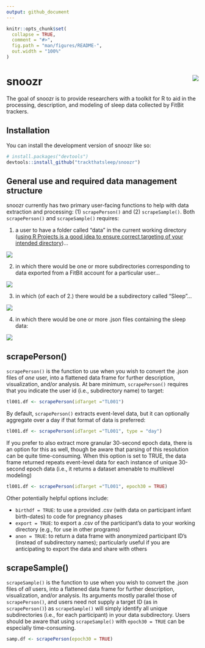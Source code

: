 ```yaml
---
output: github_document
---
```


<!-- README.md is generated from README.Rmd. Please edit that file -->

```r
knitr::opts_chunk$set(
  collapse = TRUE,
  comment = "#>",
  fig.path = "man/figures/README-",
  out.width = "100%"
)
```

# snoozr <img src="man/figures/logo.png" align="right" />

<!-- badges: start -->
<!-- badges: end -->

The goal of snoozr is to provide researchers with a toolkit for R to aid in the processing, description, and modeling of sleep data collected by FitBit trackers. 

## Installation

You can install the development version of snoozr like so:

``` r
# install.packages("devtools")
devtools::install_github("trackthatsleep/snoozr")
```

## General use and required data management structure

snoozr currently has two primary user-facing functions to help with data extraction and processing: (1) `scrapePerson()` and (2) `scrapeSample()`. Both `scrapePerson()` and `scrapeSample()` requires:

1. a user to have a folder called "data" in the current working directory ([using R Projects is a good idea to ensure correct targeting of your intended directory](https://r4ds.hadley.nz/workflow-scripts.html))... 

<img src="man/figures/directory.png" align="center" />

2. in which there would be one or more subdirectories corresponding to data exported from a FitBit account for a particular user...

<img src="man/figures/data.png" align="center" />

3. in which (of each of 2.) there would be a subdirectory called "Sleep"...

<img src="man/figures/participant.png" align="center" />

4. in which there would be one or more .json files containing the sleep data:

<img src="man/figures/jsons.png" align="center" />


## scrapePerson()

`scrapePerson()` is the function to use when you wish to convert the .json files of *one* user, into a flattened data frame for further description, visualization, and/or analysis. At bare minimum, `scrapePerson()` requires that you indicate the user id (i.e., subdirectory name) to target:

```r
tl001.df <- scrapePerson(idTarget ="TL001")
```

By default, `scrapePerson()` extracts event-level data, but it can optionally aggregate over a day if that format of data is preferred:

```r
tl001.df <- scrapePerson(idTarget ="TL001", type = "day")

```

If you prefer to also extract more granular 30-second epoch data, there is an option for this as well, though be aware that parsing of this resolution can be quite time-consuming. When this option is set to TRUE, the data frame returned repeats event-level data for each instance of unique 30-second epoch data (i.e., it returns a dataset amenable to multilevel modeling)

```r
tl001.df <- scrapePerson(idTarget ="TL001", epoch30 = TRUE)

```

Other potentially helpful options include:
 
- `birthdf = TRUE`: to use a provided .csv (with data on participant infant birth-dates) to code for pregnancy phases
- `export = TRUE`: to export a .csv of the participant's data to your working directory (e.g., for use in other programs)
- `anon = TRUE`: to return a data frame with anonymized participant ID's (instead of subdirectory names); particularly useful if you are anticipating to export the data and share with others

## scrapeSample()

`scrapeSample()` is the function to use when you wish to convert the .json files of *all* users, into a flattened data frame for further description, visualization, and/or analysis. Its arguments mostly parallel those of `scrapePerson()`, and users need not supply a target ID (as in `scrapePerson()`) as `scrapeSample()` will simply identify all unique subdirectories (i.e., for each participant) in your data subdirectory. Users should be aware that using `scrapeSample()` with `epoch30 = TRUE` can be especially time-consuming. 

```r
samp.df <- scrapePerson(epoch30 = TRUE)

```
